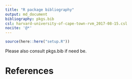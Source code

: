 ```yaml
---
title: "R package bibliography"
output: md_document
bibliography: pkgs.bib
csl: harvard-university-of-cape-town-rvm_2017-08-15.csl
nocite: '@*'
---
```


```r
source(here::here("setup.R"))
```

<!--To generate the bibliography of packages use, render this .Rmd document in R using rmarkdown::render()-->

Please also consult pkgs.bib if need be.

# References
